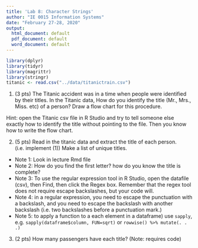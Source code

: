```yaml
---
title: 'Lab 8: Character Strings'
author: "IE 0015 Information Systems"
date: "February 27-28, 2020"
output:
  html_document: default
  pdf_document: default
  word_document: default
---
```


```r
library(dplyr)
library(tidyr)
library(magrittr)
library(stringr)
titanic <- read.csv("../data/titanictrain.csv")
```
1.  (3 pts) The Titanic accident was in a time when people were identified by their titles. In the Titanic data, How do you identify the title (Mr., Mrs., Miss. etc) of a person? Draw a flow chart for this procedure.

Hint: open the Titanic csv file in R Studio and try to tell someone else exactly how to identify the title without pointing to the file. Then you know how to write the flow chart.

2.  (5 pts) Read in the titanic data and extract the title of each person. (i.e. implement (1)) Make a list of unique titles.  

- Note 1: Look in lecture Rmd file
- Note 2: How do you find the first letter? how do you know the title is complete? 
- Note 3:  To use the regular expression tool in R Studio, open the datafile (csv), then Find, then click the Regex box.  Remember that the regex tool does not require escape backslashes, but your code will.
- Note 4:  in a regular expression, you need to escape the punctuation with a backslash, and you need to escape the backslash with another backslash (i.e. two backslashes before a punctuation mark.)
- Note 5:  to apply a function to a each element in a dataframe) use `sapply`, e.g. `sapply(dataframe$column, FUN=sqrt)` or `rowwise() %>% mutate(. . .)`
  

3.  (2 pts) How many passengers have each title? (Note: requires code)
